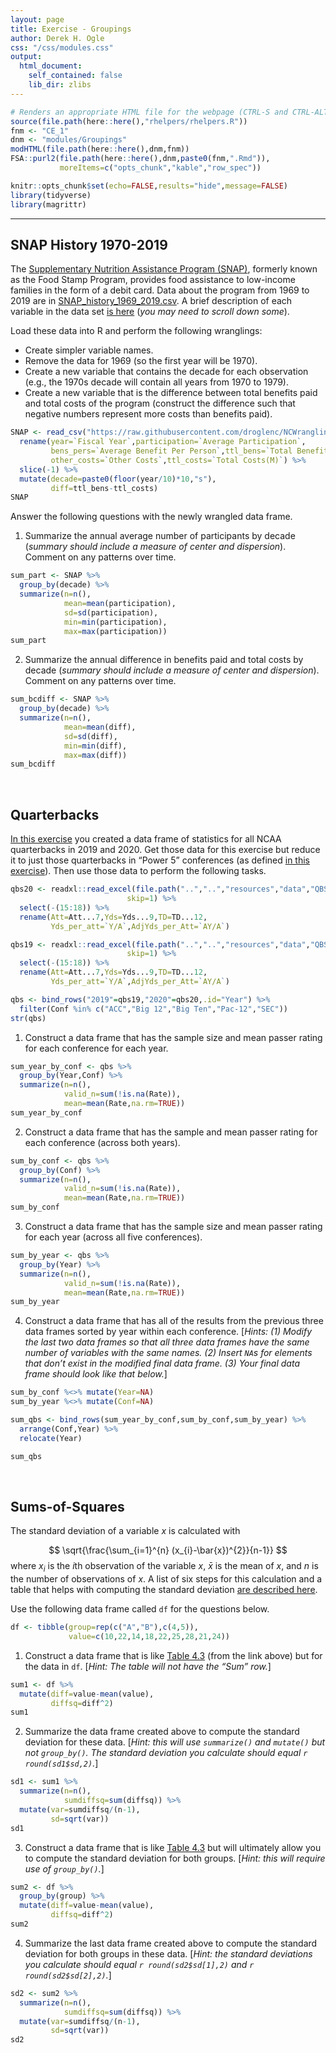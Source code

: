 ```yaml
---
layout: page
title: Exercise - Groupings
author: Derek H. Ogle
css: "/css/modules.css"
output:
  html_document:
    self_contained: false
    lib_dir: zlibs
---
```


```r
# Renders an appropriate HTML file for the webpage (CTRL-S and CTRL-ALT-R)
source(file.path(here::here(),"rhelpers/rhelpers.R"))
fnm <- "CE_1"
dnm <- "modules/Groupings"
modHTML(file.path(here::here(),dnm,fnm))
FSA::purl2(file.path(here::here(),dnm,paste0(fnm,".Rmd")),
           moreItems=c("opts_chunk","kable","row_spec"))
```
```r
knitr::opts_chunk$set(echo=FALSE,results="hide",message=FALSE)
library(tidyverse)
library(magrittr)
```

----

## SNAP History 1970-2019
The [Supplementary Nutrition Assistance Program (SNAP)](https://www.fns.usda.gov/pd/supplemental-nutrition-assistance-program-snap), formerly known as the Food Stamp  Program, provides food assistance to low-income families in the form of a debit card. Data about the program from 1969 to 2019 are in [SNAP_history_1969_2019.csv](https://raw.githubusercontent.com/droglenc/NCWrangling/main/resources/data/SNAP_history_1969_2019.csv). A brief description of each variable in the data set [is here](https://www.kaggle.com/jpmiller/publicassistance) (*you may need to scroll down some*).

Load these data into R and perform the following wranglings:

* Create simpler variable names.
* Remove the data for 1969 (so the first year will be 1970).
* Create a new variable that contains the decade for each observation (e.g., the 1970s decade will contain all years from 1970 to 1979).
* Create a new variable that is the difference between total benefits paid and total costs of the program (construct the difference such that negative numbers represent more costs than benefits paid).

```r
SNAP <- read_csv("https://raw.githubusercontent.com/droglenc/NCWrangling/main/resources/data/SNAP_history_1969_2019.csv") %>%
  rename(year=`Fiscal Year`,participation=`Average Participation`,
         bens_pers=`Average Benefit Per Person`,ttl_bens=`Total Benefits(M)`,
         other_costs=`Other Costs`,ttl_costs=`Total Costs(M)`) %>%
  slice(-1) %>%
  mutate(decade=paste0(floor(year/10)*10,"s"),
         diff=ttl_bens-ttl_costs)
SNAP
```

Answer the following questions with the newly wrangled data frame.

1. Summarize the annual average number of participants by decade (*summary should include a measure of center and dispersion*). Comment on any patterns over time.

```r
sum_part <- SNAP %>%
  group_by(decade) %>%
  summarize(n=n(),
            mean=mean(participation),
            sd=sd(participation),
            min=min(participation),
            max=max(participation))
sum_part
```

2. Summarize the annual difference in benefits paid and total costs by decade (*summary should include a measure of center and dispersion*). Comment on any patterns over time.

```r
sum_bcdiff <- SNAP %>%
  group_by(decade) %>%
  summarize(n=n(),
            mean=mean(diff),
            sd=sd(diff),
            min=min(diff),
            max=max(diff))
sum_bcdiff  
```

&nbsp;

## Quarterbacks
[In this exercise](../wrangle-rows/CE_1.html#quarterbacks-ii) you created a data frame of statistics for all NCAA quarterbacks in 2019 and 2020. Get those data for this exercise but reduce it to just those quarterbacks in "Power 5" conferences (as defined [in this exercise](../wrangle-rows/CE_1.html#quarterbacks-i)). Then use those data to perform the following tasks.

```r
qbs20 <- readxl::read_excel(file.path("..","..","resources","data","QBS_2020.xlsx"),
                          skip=1) %>%
  select(-(15:18)) %>%
  rename(Att=Att...7,Yds=Yds...9,TD=TD...12,
         Yds_per_att=`Y/A`,AdjYds_per_Att=`AY/A`)

qbs19 <- readxl::read_excel(file.path("..","..","resources","data","QBS_2019.xlsx"),
                          skip=1) %>%
  select(-(15:18)) %>%
  rename(Att=Att...7,Yds=Yds...9,TD=TD...12,
         Yds_per_att=`Y/A`,AdjYds_per_Att=`AY/A`)

qbs <- bind_rows("2019"=qbs19,"2020"=qbs20,.id="Year") %>%
  filter(Conf %in% c("ACC","Big 12","Big Ten","Pac-12","SEC"))
str(qbs)
```

1. Construct a data frame that has the sample size and mean passer rating for each conference for each year.

```r
sum_year_by_conf <- qbs %>%
  group_by(Year,Conf) %>%
  summarize(n=n(),
            valid_n=sum(!is.na(Rate)),
            mean=mean(Rate,na.rm=TRUE))
sum_year_by_conf
```

2. Construct a data frame that has the sample and mean passer rating for each conference (across both years).

```r
sum_by_conf <- qbs %>%
  group_by(Conf) %>%
  summarize(n=n(),
            valid_n=sum(!is.na(Rate)),
            mean=mean(Rate,na.rm=TRUE))
sum_by_conf
```

3. Construct a data frame that has the sample size and mean passer rating for each year (across all five conferences).

```r
sum_by_year <- qbs %>%
  group_by(Year) %>%
  summarize(n=n(),
            valid_n=sum(!is.na(Rate)),
            mean=mean(Rate,na.rm=TRUE))
sum_by_year
```

4. Construct a data frame that has all of the results from the previous three data frames sorted by year within each conference. [*Hints: (1) Modify the last two data frames so that all three data frames have the same number of variables with the same names. (2) Insert `NA`s for elements that don't exist in the modified final data frame. (3) Your final data frame should look like that below.*]

```r
sum_by_conf %<>% mutate(Year=NA)
sum_by_year %<>% mutate(Conf=NA)

sum_qbs <- bind_rows(sum_year_by_conf,sum_by_conf,sum_by_year) %>%
  arrange(Conf,Year) %>%
  relocate(Year)
```
```r
sum_qbs
```

&nbsp;

## Sums-of-Squares
The standard deviation of a variable $x$ is calculated with

$$
\sqrt{\frac{\sum_{i=1}^{n} (x_{i}-\bar{x})^{2}}{n-1}}
$$
where $x_{i}$ is the $i$th observation of the variable $x$, $\bar{x}$ is the mean of $x$, and $n$ is the number of observations of $x$. A list of six steps for this calculation and a table that helps with computing the standard deviation [are described here](http://derekogle.com/Book107/UnivSum.html#standard-deviation).

Use the following data frame called `df` for the questions below.

```r
df <- tibble(group=rep(c("A","B"),c(4,5)),
             value=c(10,22,14,18,22,25,28,21,24))
```

1. Construct a data frame that is like [Table 4.3](http://derekogle.com/Book107/UnivSum.html#tab:SDCalc)  (from the link above) but for the data in `df`. [*Hint: The table will not have the "Sum" row.*]

```r
sum1 <- df %>%
  mutate(diff=value-mean(value),
         diffsq=diff^2)
sum1
```

2. Summarize the data frame created above to compute the standard deviation for these data. [*Hint: this will use `summarize()` and `mutate()` but not `group_by()`. The standard deviation you calculate should equal `r round(sd1$sd,2)`.*]

```r
sd1 <- sum1 %>%
  summarize(n=n(),
            sumdiffsq=sum(diffsq)) %>%
  mutate(var=sumdiffsq/(n-1),
         sd=sqrt(var))
sd1
```

3. Construct a data frame that is like [Table 4.3](http://derekogle.com/Book107/UnivSum.html#tab:SDCalc) but will ultimately allow you to compute the standard deviation for both groups. [*Hint: this will require use of `group_by()`.*]

```r
sum2 <- df %>%
  group_by(group) %>%
  mutate(diff=value-mean(value),
         diffsq=diff^2)
sum2
```

4. Summarize the last data frame created above to compute the standard deviation for both groups in these data. [*Hint: the standard deviations you calculate should equal `r round(sd2$sd[1],2)` and `r round(sd2$sd[2],2)`.*]

```r
sd2 <- sum2 %>%
  summarize(n=n(),
            sumdiffsq=sum(diffsq)) %>%
  mutate(var=sumdiffsq/(n-1),
         sd=sqrt(var))
sd2
```
